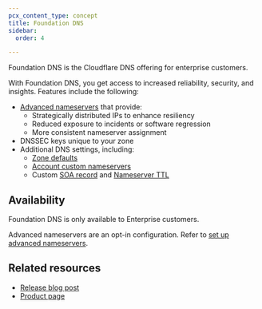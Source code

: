 ```yaml
---
pcx_content_type: concept
title: Foundation DNS
sidebar:
  order: 4

---
```


Foundation DNS is the Cloudflare DNS offering for enterprise customers.

With Foundation DNS, you get access to increased reliability, security, and insights. Features include the following:

* [Advanced nameservers](/dns/foundation-dns/advanced-nameservers/) that provide:
  * Strategically distributed IPs to enhance resiliency
  * Reduced exposure to incidents or software regression
  * More consistent nameserver assignment
* DNSSEC keys unique to your zone
* Additional DNS settings, including:
  * [Zone defaults](/dns/additional-options/dns-zone-defaults/)
  * [Account custom nameservers](/dns/nameservers/custom-nameservers/account-custom-nameservers/)
  * Custom [SOA record](/dns/manage-dns-records/reference/dns-record-types/#soa) and [Nameserver TTL](/dns/nameservers/nameserver-options/#nameserver-ttl)

## Availability

Foundation DNS is only available to Enterprise customers.

Advanced nameservers are an opt-in configuration. Refer to [set up advanced nameservers](/dns/foundation-dns/setup/).

## Related resources

* [Release blog post](https://blog.cloudflare.com/foundation-dns-launch)
* [Product page](https://www.cloudflare.com/dns/foundation-dns/)
